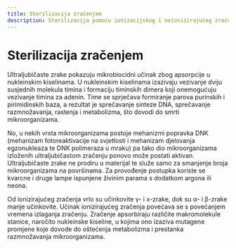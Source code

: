 ```yaml
---
title: Sterilizacija zračenjem
description: Sterilizacija pomoću ionizacijskog i neionizirajućeg zračenja
---
```


# Sterilizacija zračenjem

Ultraljubičaste zrake pokazuju mikrobiocidni učinak zbog apsorpcije u nukleinskim kiselinama. U nukleinskim kiselinama izazivaju vezivanje dviju susjednih molekula timina i formaciju timinskih dimera koji onemogućuju vezivanje timina za adenin. Time se sprječava formiranje parova purinskih i pirimidinskih baza, a rezultat je sprečavanje sinteze DNA, sprečavanje razmnožavanja, rastenja i metabolizma, što dovodi do smrti mikroorganizama. 

No, u nekih vrsta mikroorganizama postoje mehanizmi popravka DNK (mehanizam fotoreaktivacije na svjetlosti i mehanizam djelovanja egzonukleaza te DNK polimeraza u mraku) pa tako dio mikroorganizama izloženih ultraljubičastom zračenju ponovo može postati aktivan. Ultraljubičaste zrake ne prodiru u materijal te služe samo za smanjenje broja mikroorganizama na površinama. Za provođenje postupka koriste se kvarcne i druge lampe ispunjene živinim parama s dodatkom argona ili neona.

Od ionizirajućeg zračenja vrlo su učinkovite γ- i x-zrake, dok su α- i β-zrake manje učinkovite. Učinak ionizirajućeg zračenja povećava se s povećanjem vremena izlaganja zračenju. Zračenje apsorbiraju različite makromolekule stanice, naročito nukleinske kiseline, u kojima ono izaziva mutagene promjene koje dovode do oštećenja metabolizma i prestanka razmnožavanja mikroorganizama.